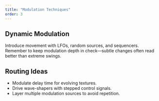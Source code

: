 ```yaml
---
title: "Modulation Techniques"
order: 3
---
```


## Dynamic Modulation

Introduce movement with LFOs, random sources, and sequencers. Remember to keep modulation depth in
check—subtle changes often read better than extreme swings.

## Routing Ideas

- Modulate delay time for evolving textures.
- Drive wave-shapers with stepped control signals.
- Layer multiple modulation sources to avoid repetition.
